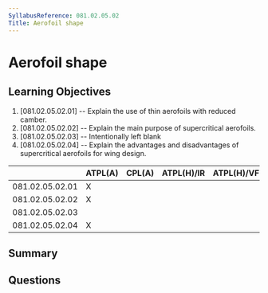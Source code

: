 ```yaml
---
SyllabusReference: 081.02.05.02
Title: Aerofoil shape
---
```


# Aerofoil shape

## Learning Objectives

1. [081.02.05.02.01] -- Explain the use of thin aerofoils with reduced camber.
2. [081.02.05.02.02] -- Explain the main purpose of supercritical aerofoils.
3. [081.02.05.02.03] -- Intentionally left blank
4. [081.02.05.02.04] -- Explain the advantages and disadvantages of
   supercritical aerofoils for wing design.

|                 | ATPL(A) | CPL(A) | ATPL(H)/IR | ATPL(H)/VFR | CPL(H) | IR  | CBIR(A) |
| --------------- | ------- | ------ | ---------- | ----------- | ------ | --- | ------- |
| 081.02.05.02.01 | X       |        |            |             |        |     |         |
| 081.02.05.02.02 | X       |        |            |             |        |     |         |
| 081.02.05.02.03 |         |        |            |             |        |     |         |
| 081.02.05.02.04 | X       |        |            |             |        |     |         |

## Summary

## Questions
